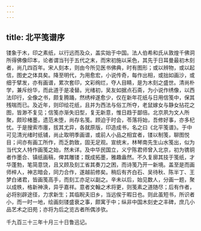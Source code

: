 ```yaml
---
---
---
```

title: 北平笺谱序
---



镂象于木，印之素纸，以行远而及众，盖实始于中国。法人伯希和氏从敦煌千佛洞所得佛像印本，论者谓当刊于五代之末，而宋初施以采色，其先于日耳曼最初木刻者，尚几四百年。宋人刻本，则由今所见医书佛典，时有图形；或以辨物，或以起信，图史之体具矣。降至明代，为用愈宏，小说传奇，每作出相，或拙如画沙，或细于擘发，亦有画谱，累次套印，文彩绚烂，夺人目睛，是为木刻之盛世。清尚朴学，兼斥纷华，而此道于是凌替。光绪初，吴友如据点石斋，为小说作绣像，以西法印行，全像之书，颇复腾踊，然绣梓遂愈少，仅在新年花纸与日用信笺中，保其残喘而已。及近年，则印绘花纸，且并为西法与俗工所夺，老鼠嫁女与静女拈花之图，皆渺不复见；信笺亦渐失旧型，复无新意，惟日趋于鄙倍。北京夙为文人所聚，颇珍楮墨，遗范未堕，尚存名笺。顾迫于时会，苓落将始，吾修好事，亦多杞忧。于是搜索市廛，拔其尤异，各就原版，印造成书，名之曰《北平笺谱》。于中可见清光绪时纸铺，尚止取明季画谱，或前人小品之相宜者，镂以制笺，聊图悦目；间亦有画工所作，而乏韵致，固无足观。宣统末，林琴南先生山水笺出，似为当代文人特作画笺之始，然未详。及中华民国立，义宁陈君师曾入北京，初为镌铜者作墨合、镇纸画稿，俾其雕镂；既成拓墨，雅趣盎然。不久复廓其技于笺纸，才华蓬勃，笔简意饶，且又顾及刻工省其奏刀之困，而诗笺乃开一新境。盖至是而画师梓人，神志暗会，同力合作，遂越前修矣。稍后有齐白石、吴待秋、陈半丁、王梦白诸君，皆画笺高手，而刻工亦足以副之。辛未以后，始见数人，分画一题，聚以成帙，格新神涣，异乎嘉祥。意者文翰之术将更，则笺素之道随尽；后有作者，必将别辟途径，力求新生；其临睨夫旧乡，当远俟于暇日也。则此虽短书，所识者小，而一时一地，绘画刻镂盛衰之事，颇寓于中；纵非中国木刻史之丰碑，庶几小品艺术之旧苑；亦将为后之览古者所偶涉欤。

千九百三十三年十月三十日鲁迅记。